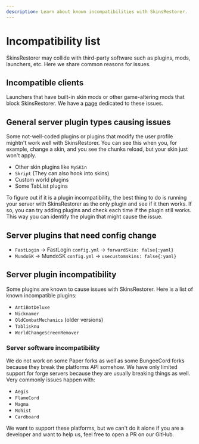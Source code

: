 ```yaml
---
description: Learn about known incompatibilities with SkinsRestorer.
---
```


# Incompatibility list

SkinsRestorer may collide with third-party software such as plugins, mods, launchers, etc.
Here we share common reasons for issues.

## Incompatible clients

Launchers that have built-in skin mods or other game-altering mods that block SkinsRestorer.
We have a [page](/docs/troubleshooting/launcher-issues) dedicated to these issues.

## General server plugin types causing issues

Some not-well-coded plugins or plugins that modify the user profile mightn't work well with SkinsRestorer.
You can see this when you, for example, change a skin, and you see the chunks reload, but your skin just won't apply.

* Other skin plugins like `MySKin`
* `Skript` (They can also hook into skins)
* Custom world plugins
* Some TabList plugins

To figure out if it is a plugin incompatibility,
the best thing to do is running your server with SkinsRestorer as the only plugin
and see if it then works.
If so, you can try adding plugins and check each time if the plugin still works.
This way you can identify the plugin that might cause the issue.

## Server plugins that need config change

* `FastLogin` -> FastLogin `config.yml` -> `forwardSkin: false{:yaml}`
* `MundoSK` -> MundoSK `config.yml` -> `usecustomskins: false{:yaml}`

## Server plugin incompatibility

Some plugins are known to cause issues with SkinsRestorer. Here is a list of known incompatible plugins:

* `AntiBotDeluxe`
* `Nicknamer`
* `OldCombatMechanics` (older versions)
* `Tablisknu`
* `WorldChangeScreenRemover`

### Server software incompatibility

We do not work on some Paper forks as well as some BungeeCord forks because they break the platforms API somehow.
We have only limited support for forge servers because they are usually breaking things as well.
Very commonly issues happen with:

- `Aegis`
- `FlameCord`
- `Magma`
- `Mohist`
- `Cardboard`

We want to support these platforms, but we can't do it alone if you are a developer and want to help us,
feel free to open a PR on our GitHub.

